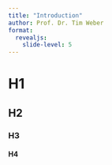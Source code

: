 ```yaml
---
title: "Introduction"
author: Prof. Dr. Tim Weber
format:
  revealjs:
    slide-level: 5
---
```


# H1

## H2

### H3

#### H4